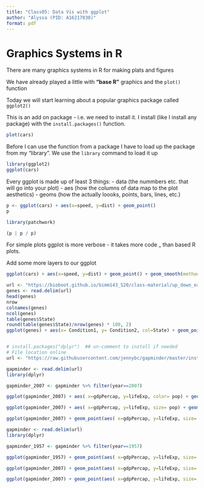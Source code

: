 ```yaml
---
title: "Class05: Data Vis with ggplot"
author: "Alyssa (PID: A16217030)"
format: pdf
---
```


# Graphics Systems in R 

There are many graphics systems in R for making plats and figures 

We have already played a little with **"base R"** graphics and the `plot()` function

Today we will start learning about a popular graphics package called `ggplot2()`

This is an add on package - i.e. we need to install it. I install (like I install any package) with the `install.packages()` function.

```r
plot(cars)
```

Before I can use the function from a package I have to load up the package from my "library". We use the `library` command to load it up 

```r
library(ggplot2)
ggplot(cars)
```

Every ggplot is made up of least 3 things: 
  - data (the nummbers etc. that will go into your plot)
  - aes (how the columns of data map to the plot aesthetics)
  - geoms (how the actually loooks, points, bars, lines, etc.)
  
```r
p <- ggplot(cars) + aes(x=speed, y=dist) + geom_point()
p
```
```r
library(patchwork)

(p | p / p)
```
  
  
  For simple plots ggplot is more verbose - it takes more code _ than based R plots.
  
  Add some more layers  to our ggplot
```r
ggplot(cars) + aes(x=speed, y=dist) + geom_point() + geom_smooth(method= "lm", se=FALSE) + labs(title= "stopping distance of old cars ", subtitle = "A silly example plot") + theme_bw()
```
  
  
```r
url <- "https://bioboot.github.io/bimm143_S20/class-material/up_down_expression.txt"
genes <- read.delim(url)
head(genes)
nrow
colnames(genes)
ncol(genes)
table(genes$State)
round(table(genes$State)/nrow(genes) * 100, 2)
ggplot(genes) + aes(x= Condition1, y= Condition2, col=State) + geom_point() + scale_colour_manual( values=c("blue", "grey", "red")) + labs( title= "Gene Expresion Changes Upon Drug Treatment", x= "Control (no drug)", y= "Drug Treatment" )


```
```r

```

  
```r
# install.packages("dplyr")  ## un-comment to install if needed
# File location online
url <- "https://raw.githubusercontent.com/jennybc/gapminder/master/inst/extdata/gapminder.tsv"

gapminder <- read.delim(url)
library(dplyr)

gapminder_2007 <- gapminder %>% filter(year==2007)

ggplot(gapminder_2007) + aes( x=gdpPercap, y=lifeExp, color= pop) + geom_point(alpha= 0.5)
```

```r
ggplot(gapminder_2007) + aes( x=gdpPercap, y=lifeExp, size= pop) + geom_point(alpha= 0.8)
```
  
```r
ggplot(gapminder_2007) + geom_point(aes( x=gdpPercap, y=lifeExp, size= pop), alpha= .5) + scale_size_area(max_size=10)
```
  
```r
gapminder <- read.delim(url)
library(dplyr)

gapminder_1957 <- gapminder %>% filter(year==1957)

ggplot(gapminder_1957) + geom_point(aes( x=gdpPercap, y=lifeExp, size= pop, color= continent), alpha= .7) + scale_size_area(max_size=15)
```
```r
ggplot(gapminder_2007) + geom_point(aes( x=gdpPercap, y=lifeExp, size= pop, color= continent), alpha= .7) + scale_size_area(max_size=15)
```
```r
ggplot(gapminder_2007) + geom_point(aes( x=gdpPercap, y=lifeExp, size= pop, color= continent), alpha= .7) + scale_size_area(max_size=15)
```
  
  